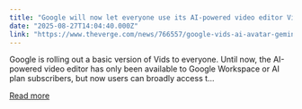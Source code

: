 ```yaml
---
title: "Google will now let everyone use its AI-powered video editor Vids"
date: "2025-08-27T14:04:40.000Z"
link: "https://www.theverge.com/news/766557/google-vids-ai-avatar-gemini-image-to-video"
---
```


Google is rolling out a basic version of Vids to everyone. Until now, the AI-powered video editor has only been available to Google Workspace or AI plan subscribers, but now users can broadly access t...

[Read more](https://www.theverge.com/news/766557/google-vids-ai-avatar-gemini-image-to-video)
